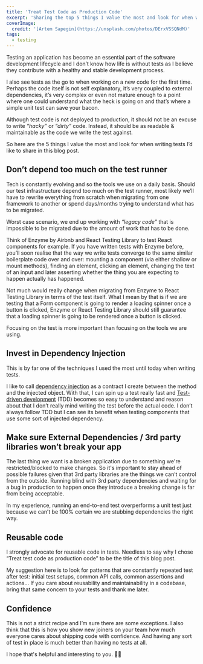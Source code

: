 ```yaml
---
title: 'Treat Test Code as Production Code'
excerpt: 'Sharing the top 5 things I value the most and look for when writing tests.'
coverImage:
  credit: '[Artem Sapegin](https://unsplash.com/photos/DErxVSSQNdM)'
tags:
  - testing
---
```


Testing an application has become an essential part of the software development lifecycle and I don’t know how life is without tests as I believe they contribute with a healthy and stable development process.

I also see tests as the go to when working on a new code for the first time.
Perhaps the code itself is not self explanatory, it’s very coupled to external dependencies, it’s very complex or even not mature enough to a point where one could understand what the heck is going on and that’s where a simple unit test can save your bacon.

Although test code is not deployed to production, it should not be an excuse to write _“hacky”_ or _“dirty”_ code.
Instead, it should be as readable & maintainable as the code we write the test against.

So here are the 5 things I value the most and look for when writing tests I’d like to share in this blog post.

## Don’t depend too much on the test runner

Tech is constantly evolving and so the tools we use on a daily basis.
Should our test infrastructure depend too much on the test runner, most likely we’ll have to rewrite everything from scratch when migrating from one framework to another or spend days/months trying to understand what has to be migrated.

Worst case scenario, we end up working with _“legacy code”_ that is impossible to be migrated due to the amount of work that has to be done.

Think of Enzyme by Airbnb and React Testing Library to test React components for example.
If you have written tests with Enzyme before, you’ll soon realise that the way we write tests converge to the same similar boilerplate code over and over: mounting a component (via either shallow or mount methods), finding an element, clicking an element, changing the text of an input and later asserting whether the thing you are expecting to happen actually has happened.

Not much would really change when migrating from Enzyme to React Testing Library in terms of the test itself.
What I mean by that is if we are testing that a Form component is going to render a loading spinner once a button is clicked, Enzyme or React Testing Library should still guarantee that a loading spinner is going to be rendered once a button is clicked.

Focusing on the test is more important than focusing on the tools we are using.

## Invest in Dependency Injection

This is by far one of the techniques I used the most until today when writing tests.

I like to call [dependency injection](https://en.wikipedia.org/wiki/Dependency_injection) as a contract I create between the method and the injected object.
With that, I can spin up a test really fast and [Test-driven development](https://en.wikipedia.org/wiki/Test-driven_development) (TDD) becomes so easy to understand and reason about that I don’t really mind writing the test before the actual code.
I don’t always follow TDD but I can see its benefit when testing components that use some sort of injected dependency.

## Make sure External Dependencies / 3rd party libraries won’t break your app

The last thing we want is a broken application due to something we're restricted/blocked to make changes.
So it's important to stay ahead of possible failures given that 3rd party libraries are the things we can’t control from the outside.
Running blind with 3rd party dependencies and waiting for a bug in production to happen once they introduce a breaking change is far from being acceptable.

In my experience, running an end-to-end test overperforms a unit test just because we can’t be 100% certain we are stubbing dependencies the right way.

## Reusable code

I strongly advocate for reusable code in tests.
Needless to say why I chose “Treat test code as production code” to be the title of this blog post.

My suggestion here is to look for patterns that are constantly repeated test after test: initial test setups, common API calls, common assertions and actions...
If you care about reusability and maintainability in a codebase, bring that same concern to your tests and thank me later.

## Confidence

This is not a strict recipe and I’m sure there are some exceptions.
I also think that this is how you show new joiners on your team how much everyone cares about shipping code with confidence.
And having any sort of test in place is much better than having no tests at all.

I hope that's helpful and interesting to you. 👋🏼
